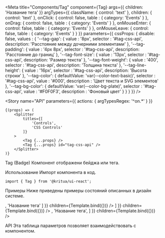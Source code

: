 

<Meta
    title="Components/Tag"
    component={Tag}
    args={{
        children: 'Название тега'
    }}
    argTypes={{
        className: {
            control: 'text'
        },
        children: {
            control: 'text'
        },
        onClick: {
            control: false,
            table  : {
                category: 'Events'
            }
        },
        onDrag: {
            control: false,
            table  : {
                category: 'Events'
            }
        },
        onMouseEnter: {
            control: false,
            table  : {
                category: 'Events'
            }
        },
        onMouseLeave: {
            control: false,
            table  : {
                category: 'Events'
            }
        }
    }}
    parameters={{
        cssProps: {
            disable: false,
            values : {
                '--tag-gap': {
                    value      : '8px',
                    selector   : '#tag-css-api',
                    description: 'Расстояние между дочерними элементами'
                },
                '--tag-padding': {
                    value      : '4px 8px',
                    selector   : '#tag-css-api',
                    description: 'Расстояние до границ'
                },
                '--tag-font-size': {
                    value      : '13px',
                    selector   : '#tag-css-api',
                    description: 'Размер текста'
                },
                '--tag-font-weight': {
                    value      : '400',
                    selector   : '#tag-css-api',
                    description: 'Толщина текста'
                },
                '--tag-line-height': {
                    value      : '16px',
                    selector   : '#tag-css-api',
                    description: 'Высота строки'
                },
                '--tag-color': {
                    defaultValue: 'var(--color-text-basic)',
                    selector    : '#tag-css-api',
                    value       : '#000',
                    description : 'Цвет текста и SVG элементов'
                },
                '--tag-bg-color': {
                    defaultValue: 'var(--color-bg-plate)',
                    selector    : '#tag-css-api',
                    value       : '#F0F0F3',
                    description : 'Фоновый цвет'
                }
            }
        }
    }}
/>


<Story
    name="API"
    parameters={{
        actions: {
            argTypesRegex: '^on.*'
        }
    }}
>
    {(props) => (
        <Splitter
            titles={[
                'Controls',
                'CSS Controls'
            ]}
        >
            <Tag {...props} />
            <Tag {...props} id="tag-css-api" />
        </Splitter>
    )}
</Story>

<Heading>Tag (Badge)</Heading>
<Description>Компонент отображени бейджа или тега.</Description>

<Heading>Использование</Heading>
<Description>Импорт компонента в код.</Description>

```tsx
import { Tag } from '@kritua/ui-react';
```

<Heading>Примеры</Heading>
<Description>Ниже приведены примеры состояний описанных в дизайн системе.</Description>

<Canvas>
    <Story
        name="Badge (success)-hidden-story"
        args={{
            presetStyle: 'badge-success'
        }}
        children={Template.bind({})}
    />
    <Story
        name="Badge (processing)-hidden-story"
        args={{
            presetStyle: 'badge-processing'
        }}
        children={Template.bind({})}
    />
    <Story
        name="Badge (rollbacked)-hidden-story"
        args={{
            presetStyle: 'badge-rollbacked'
        }}
        children={Template.bind({})}
    />
    <Story
        name="Badge (active)-hidden-story"
        args={{
            presetStyle: 'badge-active'
        }}
        children={Template.bind({})}
    />
    <Story
        name="Badge (failed)-hidden-story"
        args={{
            presetStyle: 'badge-failed'
        }}
        children={Template.bind({})}
    />
    <Story
        name="Badge (purple)-hidden-story"
        args={{
            presetStyle: 'badge-purple'
        }}
        children={Template.bind({})}
    />
</Canvas>

<Canvas>
    <Story
        name="Tag (small)-hidden-story"
        args={{
            presetStyle: 'tag',
            presetSize : 'small'
        }}
        children={Template.bind({})}
    />
    <Story
        name="Tag (medium)-hidden-story"
        args={{
            presetStyle: 'tag',
            presetSize : 'medium'
        }}
        children={Template.bind({})}
    />
    <Story
        name="Tag (large)-hidden-story"
        args={{
            presetStyle: 'tag',
            presetSize : 'large'
        }}
        children={Template.bind({})}
    />
</Canvas>

<Canvas>
    <Story
        name="Tag (icon before)-hidden-story"
        args={{
            presetStyle: 'tag',
            presetSize : 'small',
            children   : [
                <IconGlobe key="icon-before" />,
                'Название тега'
            ]
        }}
        children={Template.bind({})}
    />
    <Story
        name="Tag (icon after)-hidden-story"
        args={{
            presetStyle: 'tag',
            presetSize : 'medium',
            children   : [
                'Название тега',
                <IconVerified key="icon-after" />
            ]
        }}
        children={Template.bind({})}
    />
    <Story
        name="Tag (icons)-hidden-story"
        args={{
            presetStyle: 'tag',
            presetSize : 'large',
            children   : [
                <IconGlobe key="icon-before" />,
                'Название тега',
                <IconVerified key="icon-after" />
            ]
        }}
        children={Template.bind({})}
    />
</Canvas>

<Heading>API</Heading>
<Description>Эта таблица параметров позволяет взаимодействовать с компонентом.</Description>

<Canvas withSource="open">
    <Story
        name="interactive-hidden-story"
        children={Template.bind({})}
    />
</Canvas>

<StoryTable story="interactive-hidden-story" />
